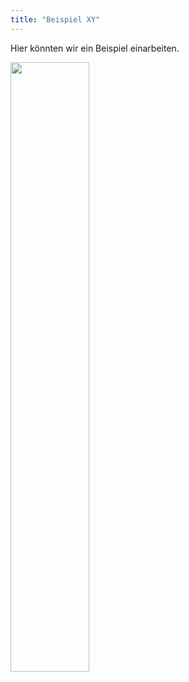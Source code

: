 ```yaml
---
title: "Beispiel XY"
---
```


Hier könnten wir ein Beispiel einarbeiten.

<img src="Industrie.jpg" style="width:50%">

